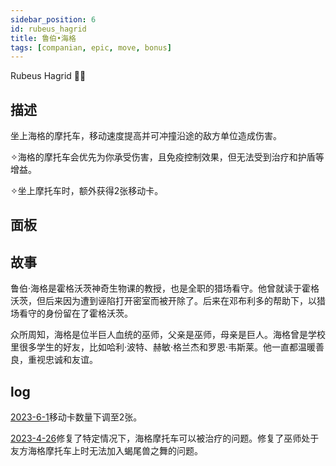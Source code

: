```yaml
---
sidebar_position: 6
id: rubeus_hagrid
title: 鲁伯•海格
tags: [companian, epic, move, bonus]
---
```


Rubeus Hagrid 🛵🌂

<!--truncate-->



<CardBasics cardKey={id}/>


## 描述

坐上海格的摩托车，移动速度提高并可冲撞沿途的敌方单位造成伤害。

✧海格的摩托车会优先为你承受伤害，且免疫控制效果，但无法受到治疗和护盾等增益。

✧坐上摩托车时，额外获得2张移动卡。

## 面板


<LevelComponent/>


<CardDynamicTable cardKey={id}/>


<CardComplexTable cardKey={id}/>


## 故事

鲁伯·海格是霍格沃茨神奇生物课的教授，也是全职的猎场看守。他曾就读于霍格沃茨，但后来因为遭到诬陷打开密室而被开除了。后来在邓布利多的帮助下，以猎场看守的身份留在了霍格沃茨。

众所周知，海格是位半巨人血统的巫师，父亲是巫师，母亲是巨人。海格曾是学校里很多学生的好友，比如哈利·波特、赫敏·格兰杰和罗恩·韦斯莱。他一直都温暖善良，重视忠诚和友谊。


## log

[2023-6-1](/blog/230601-update-annc#adjustment)移动卡数量下调至2张。

[2023-4-26](/blog/230426-update-annc#fix)修复了特定情况下，海格摩托车可以被治疗的问题。修复了巫师处于友方海格摩托车上时无法加入蝎尾兽之舞的问题。
